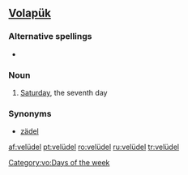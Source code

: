 ==[[Volapük]]==
===Alternative spellings===
* {{l|vo|veluydel}}

===Noun===
{{infl|vo|noun}}

# {{archaic|lang=vo}} [[Saturday]], the seventh day

===Synonyms===
* [[zädel]]

[[Category:vo:Days of the week]]

[[af:velüdel]]
[[pt:velüdel]]
[[ro:velüdel]]
[[ru:velüdel]]
[[tr:velüdel]]